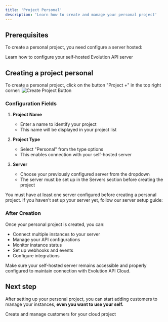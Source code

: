 ```yaml
---
title: 'Project Personal'
description: 'Learn how to create and manage your personal project'
---
```


## Prerequisites

To create a personal project, you need configure a server hosted:

<CardGroup>
  <Card title="Self-Hosted Server Setup" icon="server" href="/servers/newserver">
    Learn how to configure your self-hosted Evolution API server
  </Card>
</CardGroup>


## Creating a project personal

To create a personal project, click on the button "Project +" in the top right corner:
<img src="/images/projects/configpersonalproject.png" alt="Create Project Button" />

### Configuration Fields

1. **Project Name**
   - Enter a name to identify your project
   - This name will be displayed in your project list

2. **Project Type**
   - Select "Personal" from the type options
   - This enables connection with your self-hosted server

3. **Server**
   - Choose your previously configured server from the dropdown
   - The server must be set up in the Servers section before creating the project

<Note>
  You must have at least one server configured before creating a personal project. 
  If you haven't set up your server yet, follow our server setup guide:
</Note>

### After Creation

Once your personal project is created, you can:
- Connect multiple instances to your server
- Manage your API configurations
- Monitor instance status
- Set up webhooks and events
- Configure integrations

<Warning>
  Make sure your self-hosted server remains accessible and properly configured to maintain connection with Evolution API Cloud.
</Warning>

## Next step

After setting up your personal project, you can start adding customers to manage your instances,
**even you want to use your self.**

<CardGroup>
  <Card title="Add Customer" icon="user-plus" href="/projects/customers">
    Create and manage customers for your cloud project
  </Card>
</CardGroup>
